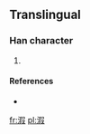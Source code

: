 ==Translingual==

===Han character===
{{Han char|rn=85|rad=水|as=09|sn=12|four=|canj=水口尸水 (ERSE)}}

# {{defn|Han|sort=水09}}

====References====
* {{Han ref|kx=0639.111|hdz=31689.051|uh=6E8A|ud=28298}}

[[fr:溊]]
[[pl:溊]]